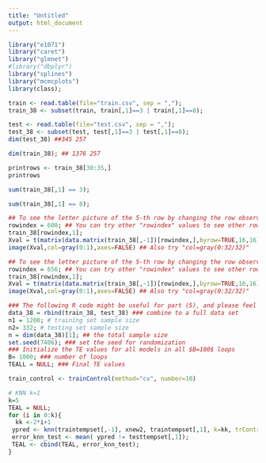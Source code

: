 ---
title: "Untitled"
output: html_document
---


```{r}

library("e1071")
library("caret")
library("glmnet")
#library("dbplyr")
library("splines")
library("mcmcplots")
library(class);
```

```{r}
train <- read.table(file="train.csv", sep = ",");
train_38 <- subset(train, train[,1]==3 | train[,1]==8);

```
```{r}
test <- read.table(file="test.csv", sep = ",");
test_38 <- subset(test, test[,1]==3 | test[,1]==8);
dim(test_38) ##345 257
```
```{r}
dim(train_38); ## 1376 257
```


```{r}

printrows <- train_38[30:35,]
printrows   
```
```{r}
sum(train_38[,1] == 3);
```
```{r}
sum(train_38[,1] == 8);
```



```{r}
## To see the letter picture of the 5-th row by changing the row observation to a matrix
rowindex = 600; ## You can try other "rowindex" values to see other rows
train_38[rowindex,1];
Xval = t(matrix(data.matrix(train_38[,-1])[rowindex,],byrow=TRUE,16,16)[16:1,]);
image(Xval,col=gray(0:1),axes=FALSE) ## Also try "col=gray(0:32/32)"
```

```{r}
## To see the letter picture of the 5-th row by changing the row observation to a matrix
rowindex = 656; ## You can try other "rowindex" values to see other rows
train_38[rowindex,1];
Xval = t(matrix(data.matrix(train_38[,-1])[rowindex,],byrow=TRUE,16,16)[16:1,]);
image(Xval,col=gray(0:1),axes=FALSE) ## Also try "col=gray(0:32/32)"
```

```{r}
### The following R code might be useful for part (5), and please feel free to modify it.
data_38 = rbind(train_38, test_38) ### combine to a full data set
n1 = 1200; # training set sample size
n2= 332; # testing set sample size
n = dim(data_38)[1]; ## the total sample size
set.seed(7406); ### set the seed for randomization
### Initialize the TE values for all models in all $B=100$ loops
B= 1000; ### number of loops
TEALL = NULL; ### Final TE values
```
```{r}
train_control <- trainControl(method="cv", number=10)

# KNN k=1
k=5
TEAL = NULL;
for (i in 0:k){
  kk <-2*i+1
 ypred <- knn(traintempset[,-1], xnew2, traintempset[,1], k=kk, trControl=train_control);
 error_knn_test <- mean( ypred != testtempset[,1]); 
 TEAL <- cbind(TEAL, error_knn_test);
}



```